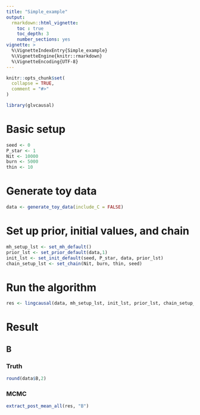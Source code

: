 ```yaml
---
title: "Simple_example"
output:
  rmarkdown::html_vignette:
    toc : true
    toc_depth: 3
    number_sections: yes
vignette: >
  %\VignetteIndexEntry{Simple_example}
  %\VignetteEngine{knitr::rmarkdown}
  %\VignetteEncoding{UTF-8}
---
```


```r
knitr::opts_chunk$set(
  collapse = TRUE,
  comment = "#>"
)
```

```r
library(glvcausal)
```

# Basic setup
```r
seed <- 0
P_star <- 1
Nit <- 10000
burn <- 5000
thin <- 10
```

# Generate toy data
```r
data <- generate_toy_data(include_C = FALSE)
```


# Set up prior, initial values, and chain 
```r
mh_setup_lst <- set_mh_default()
prior_lst <- set_prior_default(data,1)
init_lst <- set_init_default(seed, P_star, data, prior_lst)
chain_setup_lst <- set_chain(Nit, burn, thin, seed)
```

# Run the algorithm
```r
res <- lingcausal(data, mh_setup_lst, init_lst, prior_lst, chain_setup_lst, FALSE)
```

# Result

## B

### Truth
```r
round(data$B,2)
```

### MCMC
```r
extract_post_mean_all(res, "B")
```

